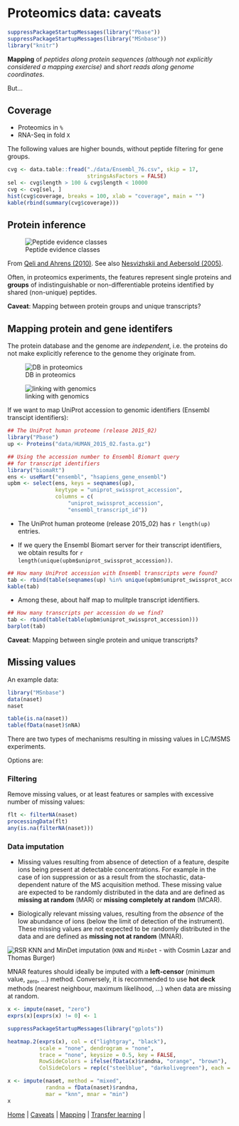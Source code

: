 # Proteomics data: caveats

```r
suppressPackageStartupMessages(library("Pbase"))
suppressPackageStartupMessages(library("MSnbase"))
library("knitr")
```

**Mapping** of *peptides along protein sequences (although not
  explicitly considered a mapping exercise)* and *short reads along
  genome coordinates*.

But...

## Coverage

- Proteomics in `%`
- RNA-Seq in fold `X`

The following values are higher bounds, without peptide filtering for
gene groups.

```r
cvg <- data.table::fread("./data/Ensembl_76.csv", skip = 17,
                         stringsAsFactors = FALSE)
sel <- cvg$length > 100 & cvg$length < 10000
cvg <- cvg[sel, ]
hist(cvg$coverage, breaks = 100, xlab = "coverage", main = "")
kable(rbind(summary(cvg$coverage)))
```

## Protein inference

<!-- ![Basic peptide grouping](./figure/F5.large.jpg) -->


![Peptide evidence classes](./figure/nbt0710-647-F2.gif)

From [Qeli and Ahrens (2010)](http://www.ncbi.nlm.nih.gov/pubmed/20622826).
See also [Nesvizhskii and Aebersold (2005)](http://www.ncbi.nlm.nih.gov/pubmed/16009968).

Often, in proteomics experiments, the features represent single
proteins and **groups** of indistinguishable or non-differentiable
proteins identified by shared (non-unique) peptides.

**Caveat**: Mapping between protein groups and unique transcripts?

## Mapping protein and gene identifers

The protein database and the genome are _independent_, i.e. the
proteins do not make explicitly reference to the genome they originate
from.

![DB in proteomics](./figure/indep-prot-db.png)

![linking with genomics](./figure/gen-prot-db.png)

If we want to map UniProt accession to genomic identifiers (Ensembl
transcipt identifiers):


```r
## The UniProt human proteome (release 2015_02)
library("Pbase")
up <- Proteins("data/HUMAN_2015_02.fasta.gz")

## Using the accession number to Ensembl Biomart query
## for transcript identifiers
library("biomaRt")
ens <- useMart("ensembl", "hsapiens_gene_ensembl")
upbm <- select(ens, keys = seqnames(up),
               keytype = "uniprot_swissprot_accession",
               columns = c(
                   "uniprot_swissprot_accession",
                   "ensembl_transcript_id"))
```

- The UniProt human proteome (release 2015_02) has `r length(up)` entries.

- If we query the Ensembl Biomart server for their transcript
  identifiers, we obtain results for `r length(unique(upbm$uniprot_swissprot_accession))`.


```r
## How many UniProt accession with Ensembl transcripts were found?
tab <- rbind(table(seqnames(up) %in% unique(upbm$uniprot_swissprot_accession)))
kable(tab)
```

- Among these, about half map to mulitple transcript identifiers.

```r
## How many transcripts per accession do we find?
tab <- rbind(table(table(upbm$uniprot_swissprot_accession)))
barplot(tab)
```

**Caveat**: Mapping between single protein and unique transcripts?

## Missing values

An example data:

```r
library("MSnbase")
data(naset)
naset

table(is.na(naset))
table(fData(naset)$nNA)
```

There are two types of mechanisms resulting in missing values in
LC/MSMS experiments.

Options are:

### Filtering

Remove missing values, or at least features or samples with excessive number of missing values:

```r
flt <- filterNA(naset)
processingData(flt)
any(is.na(filterNA(naset)))
```

### Data imputation

- Missing values resulting from absence of detection of a feature,
  despite ions being present at detectable concentrations.  For
  example in the case of ion suppression or as a result from the
  stochastic, data-dependent nature of the MS acquisition
  method. These missing value are expected to be randomly distributed
  in the data and are defined as **missing at random** (MAR) or
  **missing completely at random** (MCAR).

- Biologically relevant missing values, resulting from the *absence*
  of the low abundance of ions (below the limit of detection of the
  instrument). These missing values are not expected to be randomly
  distributed in the data and are defined as **missing not at random**
  (MNAR).


![RSR KNN and MinDet imputation](./figure/imp-sim.png)
(`KNN` and `MinDet` - with Cosmin Lazar and Thomas Burger)

MNAR features should ideally be imputed with a **left-censor**
(minimum value, ~zero~, ...)  method. Conversely, it is recommended to
use **hot deck** methods (nearest neighbour, maximum likelihood, ...)
when data are missing at random.

```r
x <- impute(naset, "zero")
exprs(x)[exprs(x) != 0] <- 1

suppressPackageStartupMessages(library("gplots"))

heatmap.2(exprs(x), col = c("lightgray", "black"),
          scale = "none", dendrogram = "none",
          trace = "none", keysize = 0.5, key = FALSE,
          RowSideColors = ifelse(fData(x)$randna, "orange", "brown"),
          ColSideColors = rep(c("steelblue", "darkolivegreen"), each = 8))
```

```r
x <- impute(naset, method = "mixed",
            randna = fData(naset)$randna,
            mar = "knn", mnar = "min")
x
```

| [Home](./README.md) | [Caveats](./Caveats.md) | [Mapping](./mapping.md) | [Transfer learning](./transfer-learning.md) |
